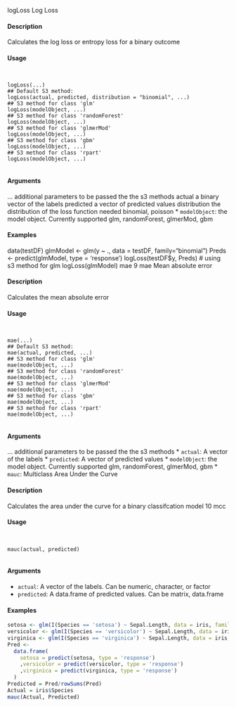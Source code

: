 logLoss Log Loss

#### Description  

Calculates the log loss or entropy loss for a binary outcome

#### Usage  
<pre><code>

logLoss(...)
## Default S3 method:
logLoss(actual, predicted, distribution = "binomial", ...)
## S3 method for class 'glm'
logLoss(modelObject, ...)
## S3 method for class 'randomForest'
logLoss(modelObject, ...)
## S3 method for class 'glmerMod'
logLoss(modelObject, ...)
## S3 method for class 'gbm'
logLoss(modelObject, ...)
## S3 method for class 'rpart'
logLoss(modelObject, ...)

</code></pre>
#### Arguments

... additional parameters to be passed the the s3 methods
actual a binary vector of the labels
predicted a vector of predicted values
distribution the distribution of the loss function needed binomial, poisson
* ``modelObject``:  the model object. Currently supported glm, randomForest, glmerMod, gbm

#### Examples  

data(testDF)
glmModel <- glm(y ~ ., data = testDF, family="binomial")
Preds <- predict(glmModel, type = 'response')
logLoss(testDF$y, Preds)
# using s3 method for glm
logLoss(glmModel)
mae 9
mae Mean absolute error

#### Description  

Calculates the mean absolute error

#### Usage  
<pre><code>

mae(...)
## Default S3 method:
mae(actual, predicted, ...)
## S3 method for class 'glm'
mae(modelObject, ...)
## S3 method for class 'randomForest'
mae(modelObject, ...)
## S3 method for class 'glmerMod'
mae(modelObject, ...)
## S3 method for class 'gbm'
mae(modelObject, ...)
## S3 method for class 'rpart'
mae(modelObject, ...)

</code></pre>
#### Arguments

... additional parameters to be passed the the s3 methods
* ``actual``: A vector of the labels
* ``predicted``:  A vector of predicted values
* ``modelObject``:  the model object. Currently supported glm, randomForest, glmerMod, gbm
* ``mauc``: Multiclass Area Under the Curve

#### Description  

Calculates the area under the curve for a binary classifcation model
10 mcc

#### Usage  
<pre><code>

mauc(actual, predicted)

</code></pre>
#### Arguments

* ``actual``: A vector of the labels. Can be numeric, character, or factor
* ``predicted``: A data.frame of predicted values. Can be matrix, data.frame

#### Examples  

```r
setosa <- glm(I(Species == 'setosa') ~ Sepal.Length, data = iris, family = 'binomial')
versicolor <- glm(I(Species == 'versicolor') ~ Sepal.Length, data = iris, family = 'binomial')
virginica <- glm(I(Species == 'virginica') ~ Sepal.Length, data = iris, family = 'binomial')
Pred <-
  data.frame(
    setosa = predict(setosa, type = 'response')
    ,versicolor = predict(versicolor, type = 'response')
    ,virginica = predict(virginica, type = 'response')
  )
Predicted = Pred/rowSums(Pred)
Actual = iris$Species
mauc(Actual, Predicted)
```

